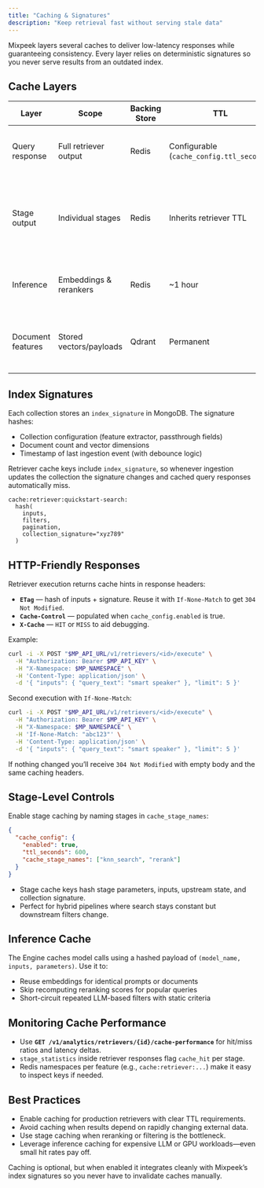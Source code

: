 ```yaml
---
title: "Caching & Signatures"
description: "Keep retrieval fast without serving stale data"
---
```


Mixpeek layers several caches to deliver low-latency responses while guaranteeing consistency. Every layer relies on deterministic signatures so you never serve results from an outdated index.

## Cache Layers

| Layer | Scope | Backing Store | TTL | Purpose |
|-------|-------|---------------|-----|---------|
| Query response | Full retriever output | Redis | Configurable (`cache_config.ttl_seconds`) | Return entire execution payload instantly |
| Stage output | Individual stages | Redis | Inherits retriever TTL | Reuse expensive stages (e.g., `knn_search`, `rerank`) across similar queries |
| Inference | Embeddings & rerankers | Redis | ~1 hour | Avoid recomputing identical model inferences |
| Document features | Stored vectors/payloads | Qdrant | Permanent | Reuse ingestion-time features for future queries |

## Index Signatures

Each collection stores an `index_signature` in MongoDB. The signature hashes:

- Collection configuration (feature extractor, passthrough fields)
- Document count and vector dimensions
- Timestamp of last ingestion event (with debounce logic)

Retriever cache keys include `index_signature`, so whenever ingestion updates the collection the signature changes and cached query responses automatically miss.

```text
cache:retriever:quickstart-search:
  hash(
    inputs,
    filters,
    pagination,
    collection_signature="xyz789"
  )
```

## HTTP-Friendly Responses

Retriever execution returns cache hints in response headers:

- **`ETag`** — hash of inputs + signature. Reuse it with `If-None-Match` to get `304 Not Modified`.
- **`Cache-Control`** — populated when `cache_config.enabled` is true.
- **`X-Cache`** — `HIT` or `MISS` to aid debugging.

Example:

```bash
curl -i -X POST "$MP_API_URL/v1/retrievers/<id>/execute" \
  -H "Authorization: Bearer $MP_API_KEY" \
  -H "X-Namespace: $MP_NAMESPACE" \
  -H 'Content-Type: application/json' \
  -d '{ "inputs": { "query_text": "smart speaker" }, "limit": 5 }'
```

Second execution with `If-None-Match`:

```bash
curl -i -X POST "$MP_API_URL/v1/retrievers/<id>/execute" \
  -H "Authorization: Bearer $MP_API_KEY" \
  -H "X-Namespace: $MP_NAMESPACE" \
  -H 'If-None-Match: "abc123"' \
  -H 'Content-Type: application/json' \
  -d '{ "inputs": { "query_text": "smart speaker" }, "limit": 5 }'
```

If nothing changed you’ll receive `304 Not Modified` with empty body and the same caching headers.

## Stage-Level Controls

Enable stage caching by naming stages in `cache_stage_names`:

```json
{
  "cache_config": {
    "enabled": true,
    "ttl_seconds": 600,
    "cache_stage_names": ["knn_search", "rerank"]
  }
}
```

- Stage cache keys hash stage parameters, inputs, upstream state, and collection signature.
- Perfect for hybrid pipelines where search stays constant but downstream filters change.

## Inference Cache

The Engine caches model calls using a hashed payload of `(model_name, inputs, parameters)`. Use it to:

- Reuse embeddings for identical prompts or documents
- Skip recomputing reranking scores for popular queries
- Short-circuit repeated LLM-based filters with static criteria

## Monitoring Cache Performance

- Use **`GET /v1/analytics/retrievers/{id}/cache-performance`** for hit/miss ratios and latency deltas.
- `stage_statistics` inside retriever responses flag `cache_hit` per stage.
- Redis namespaces per feature (e.g., `cache:retriever:...`) make it easy to inspect keys if needed.

## Best Practices

- Enable caching for production retrievers with clear TTL requirements.
- Avoid caching when results depend on rapidly changing external data.
- Use stage caching when reranking or filtering is the bottleneck.
- Leverage inference caching for expensive LLM or GPU workloads—even small hit rates pay off.

Caching is optional, but when enabled it integrates cleanly with Mixpeek’s index signatures so you never have to invalidate caches manually.

